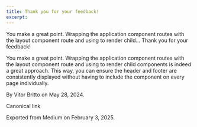 ```yaml
---
title: Thank you for your feedback!
excerpt: 
---
```


You make a great point. Wrapping the application component routes with the layout component route and using <Outlet> to render child…
Thank you for your feedback!


You make a great point. Wrapping the application component routes with the layout component route and using <Outlet> to render child components is indeed a great approach. This way, you can ensure the header and footer are consistently displayed without having to include the <Layout> component on every page individually.


By Vitor Britto on May 28, 2024.


Canonical link


Exported from Medium on February 3, 2025.


